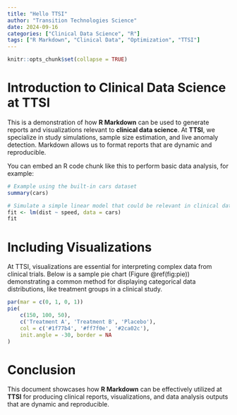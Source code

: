 ```yaml
---
title: "Hello TTSI"
author: "Transition Technologies Science"
date: 2024-09-16
categories: ["Clinical Data Science", "R"]
tags: ["R Markdown", "Clinical Data", "Optimization", "TTSI"]
---
```

    
```r
knitr::opts_chunk$set(collapse = TRUE)
```

# Introduction to Clinical Data Science at TTSI

This is a demonstration of how **R Markdown** can be used to generate reports and visualizations relevant to **clinical data science**. At **TTSI**, we specialize in study simulations, sample size estimation, and live anomaly detection. Markdown allows us to format reports that are dynamic and reproducible.

You can embed an R code chunk like this to perform basic data analysis, for example:
    
```r
# Example using the built-in cars dataset
summary(cars)

# Simulate a simple linear model that could be relevant in clinical data analysis
fit <- lm(dist ~ speed, data = cars)
fit
```

# Including Visualizations

At TTSI, visualizations are essential for interpreting complex data from clinical trials. Below is a sample pie chart (Figure \@ref(fig:pie)) demonstrating a common method for displaying categorical data distributions, like treatment groups in a clinical study.

```r
par(mar = c(0, 1, 0, 1))
pie(
    c(150, 100, 50),
    c('Treatment A', 'Treatment B', 'Placebo'),
    col = c('#1f77b4', '#ff7f0e', '#2ca02c'),
    init.angle = -30, border = NA
)
```

# Conclusion

This document showcases how **R Markdown** can be effectively utilized at **TTSI** for producing clinical reports, visualizations, and data analysis outputs that are dynamic and reproducible.
